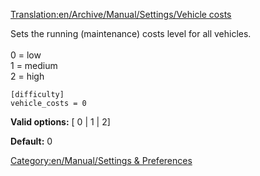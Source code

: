 [[Translation:en/Archive/Manual/Settings/Vehicle costs]]


Sets the running (maintenance) costs level for all vehicles.<br><br>
0 = low<br>
1 = medium<br>
2 = high<br>

<pre>
[difficulty]
vehicle_costs = 0
</pre>

'''Valid options:''' [ 0 | 1 | 2]

'''Default:''' 0


[[Category:en/Manual/Settings & Preferences]]